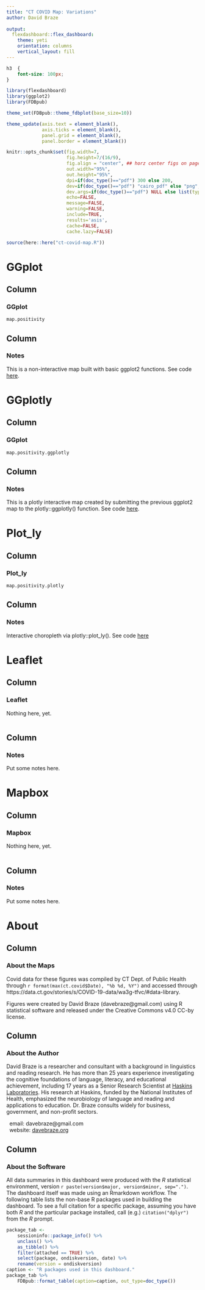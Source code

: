 ```yaml
---
title: "CT COVID Map: Variations"
author: David Braze
  
output: 
  flexdashboard::flex_dashboard:
    theme: yeti
    orientation: columns
    vertical_layout: fill
---
```


```css

h3  {
	font-size: 100px;
}

```

```r

library(flexdashboard)
library(ggplot2)
library(FDBpub)

theme_set(FDBpub::theme_fdbplot(base_size=10))

theme_update(axis.text = element_blank(),
             axis.ticks = element_blank(),
             panel.grid = element_blank(),
             panel.border = element_blank())

knitr::opts_chunk$set(fig.width=7,
                      fig.height=7/(16/9),
                      fig.align = "center", ## horz center figs on page
                      out.width="95%",
                      out.height="95%", 
                      dpi=if(doc_type()=="pdf") 300 else 200,
                      dev=if(doc_type()=="pdf") "cairo_pdf" else "png", 
                      dev.args=if(doc_type()=="pdf") NULL else list(type="cairo-png"),
                      echo=FALSE,
                      message=FALSE,
                      warning=FALSE,
                      include=TRUE,
                      results='asis',
                      cache=FALSE,
                      cache.lazy=FALSE)

```

```r

source(here::here("ct-covid-map.R"))

```

# GGplot

## Column {data-width=750}

### **GGplot**
	
```r

map.positivity

```

## Column {data-width=250}

### **Notes** 

This is a non-interactive map built with basic ggplot2 functions. See code [here](https://github.com/davebraze/ct-covid-map-examples/blob/376660487a1f06cc69f6328af0281eaf60aec6b0/ct-covid-map.R#L239).

# GGplotly

## Column {data-width=750}

### **GGplot**
	
```r

map.positivity.ggplotly

```

## Column {data-width=250}

### **Notes** 

This is a plotly interactive map created by submitting the previous ggplot2 map to the plotly::ggplotly() function. See code [here](https://github.com/davebraze/ct-covid-map-examples/blob/376660487a1f06cc69f6328af0281eaf60aec6b0/ct-covid-map.R#L286).

# Plot_ly

## Column {data-width=750}
 
### **Plot_ly** 

```r

map.positivity.plotly

```

## Column {data-width=250}

### **Notes**

Interactive choropleth via plotly::plot_ly(). See code [here](https://github.com/davebraze/ct-covid-map-examples/blob/fec840cb5a8cb5298897ea62d1ddf496f33be333/ct-covid-map.R#L313)


# Leaflet

## Column {data-width=750}

### **Leaflet** 

Nothing here, yet.

```r

```

## Column {data-width=250}

### **Notes**

Put some notes here.

# Mapbox

## Column {data-width=750}

### **Mapbox** 

Nothing here, yet.

```r

```

## Column {data-width=250}

### **Notes**

Put some notes here.

# About

## Column {data-width=33}

### About the Maps

Covid data for these figures was compiled by CT Dept. of Public Health through `r format(max(ct.covid$Date), "%b %d, %Y")` and accessed through https://data.ct.gov/stories/s/COVID-19-data/wa3g-tfvc/#data-library.

Figures were created by David Braze (davebraze@gmail.com) using R statistical software and released under the Creative Commons v4.0 CC-by license.

## Column {data-width=33}

### About the Author

David Braze is a researcher and consultant with a background in linguistics and reading research. He has more than 25 years experience investigating the cognitive foundations of language, literacy, and educational achievement, including 17 years as a Senior Research Scientist at [Haskins Laboratories](https://haskinslabs.org/). His research at Haskins, funded by the National Institutes of Health, emphasized the neurobiology of language and reading and applications to education. Dr. Braze consults widely for business, government, and non-profit sectors. 

|   email: davebraze@gmail.com
|   website: [davebraze.org](https://davebraze.org/ "D. Braze's website")


## Column {data-width=33}

### About the Software

All data summaries in this dashboard were produced with the _R_ statistical environment, version `r paste(version$major, version$minor, sep=".")`. The dashboard itself was made using an Rmarkdown workflow. The following table lists the non-base R packages used in building the dashboard. To see a full citation for a specific package, assuming you have both _R_ and the particular package installed, call (e.g.) `citation("dplyr")` from the _R_ prompt. 

```r

package_tab <-
    sessioninfo::package_info() %>%
    unclass() %>%
    as_tibble() %>%
    filter(attached == TRUE) %>%
    select(package, ondiskversion, date) %>%
    rename(version = ondiskversion)
caption <- "R packages used in this dashboard."
package_tab %>%
    FDBpub::format_table(caption=caption, out_type=doc_type())

```
